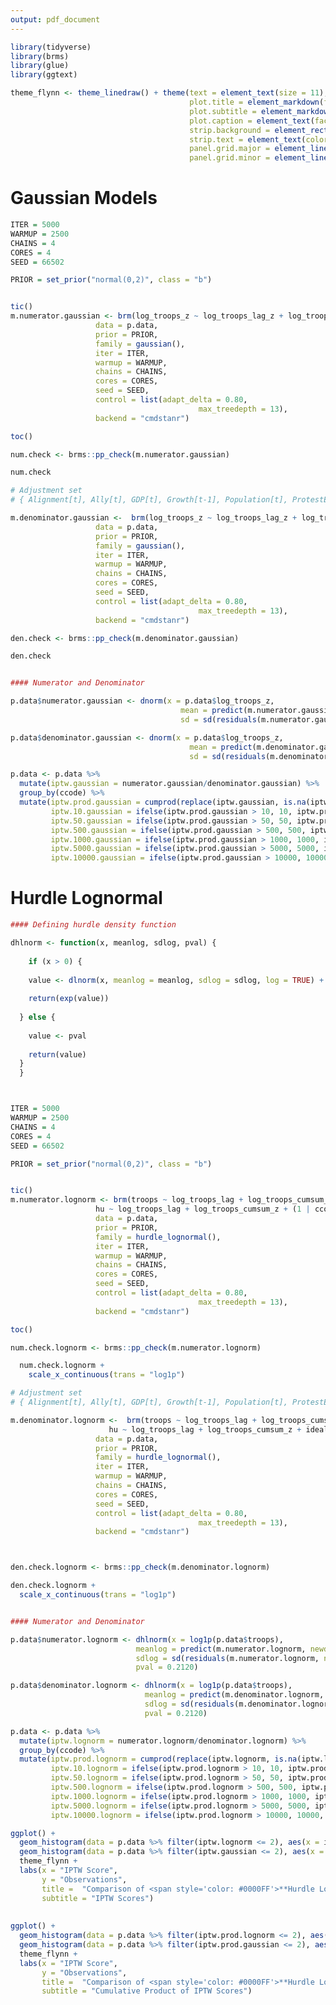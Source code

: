 ```yaml
---
output: pdf_document
---
```



```r
library(tidyverse)
library(brms)
library(glue)
library(ggtext)

theme_flynn <- theme_linedraw() + theme(text = element_text(size = 11),
                                        plot.title = element_markdown(face = "bold", size = 14),
                                        plot.subtitle = element_markdown(face = "italic", size = 12, color = "gray40"),
                                        plot.caption = element_text(face = "italic", size = 8),
                                        strip.background = element_rect(fill = "gray80", color = "black"),
                                        strip.text = element_text(color = "black", face = "bold"),
                                        panel.grid.major = element_line(color = "gray70", size = 0.15),
                                        panel.grid.minor = element_line(color = "gray90", size = 0.1))

```

# Gaussian Models

```r



ITER = 5000
WARMUP = 2500
CHAINS = 4
CORES = 4
SEED = 66502

PRIOR = set_prior("normal(0,2)", class = "b")


tic()
m.numerator.gaussian <- brm(log_troops_z ~ log_troops_lag_z + log_troops_cumsum_z + (1 | ccode),
                   data = p.data,
                   prior = PRIOR,
                   family = gaussian(),
                   iter = ITER,
                   warmup = WARMUP,
                   chains = CHAINS,
                   cores = CORES,
                   seed = SEED,
                   control = list(adapt_delta = 0.80,
                                          max_treedepth = 13),
                   backend = "cmdstanr")

toc()

num.check <- brms::pp_check(m.numerator.gaussian)

num.check 

# Adjustment set
# { Alignment[t], Ally[t], GDP[t], Growth[t-1], Population[t], ProtestEnvironment[t-1], Protest[t-1], Rebellion[t-1], Regime[t], Troops[t-1], USWar[t] }

m.denominator.gaussian <-  brm(log_troops_z ~ log_troops_lag_z + log_troops_cumsum_z + idealdistance_2_z + us_ally + gdp_z + gdp_growth_z + pop_z + log(protest_other+1) + anti_us_protest_lag + lag(conflict_dummy) + v2x_polyarchy_z + us_war + (1 | ccode),
                   data = p.data,
                   prior = PRIOR,
                   family = gaussian(),
                   iter = ITER,
                   warmup = WARMUP,
                   chains = CHAINS,
                   cores = CORES,
                   seed = SEED,
                   control = list(adapt_delta = 0.80,
                                          max_treedepth = 13),
                   backend = "cmdstanr")

den.check <- brms::pp_check(m.denominator.gaussian)

den.check 


#### Numerator and Denominator 

p.data$numerator.gaussian <- dnorm(x = p.data$log_troops_z, 
                                      mean = predict(m.numerator.gaussian, newdata = p.data, allow_new_levels = TRUE)[, 1], 
                                      sd = sd(residuals(m.numerator.gaussian, newdata = p.data, allow_new_levels = TRUE)[, 1], na.rm = TRUE))

p.data$denominator.gaussian <- dnorm(x = p.data$log_troops_z, 
                                        mean = predict(m.denominator.gaussian, newdata = p.data, allow_new_levels = TRUE)[, 1], 
                                        sd = sd(residuals(m.denominator.gaussian, newdata = p.data, allow_new_levels = TRUE)[, 1], na.rm = TRUE))

p.data <- p.data %>% 
  mutate(iptw.gaussian = numerator.gaussian/denominator.gaussian) %>% 
  group_by(ccode) %>% 
  mutate(iptw.prod.gaussian = cumprod(replace(iptw.gaussian, is.na(iptw.gaussian), 1)),
         iptw.10.gaussian = ifelse(iptw.prod.gaussian > 10, 10, iptw.prod.gaussian),
         iptw.50.gaussian = ifelse(iptw.prod.gaussian > 50, 50, iptw.prod.gaussian),
         iptw.500.gaussian = ifelse(iptw.prod.gaussian > 500, 500, iptw.prod.gaussian),
         iptw.1000.gaussian = ifelse(iptw.prod.gaussian > 1000, 1000, iptw.prod.gaussian),
         iptw.5000.gaussian = ifelse(iptw.prod.gaussian > 5000, 5000, iptw.prod.gaussian),
         iptw.10000.gaussian = ifelse(iptw.prod.gaussian > 10000, 10000, iptw.prod.gaussian))


```


# Hurdle Lognormal

```r

#### Defining hurdle density function

dhlnorm <- function(x, meanlog, sdlog, pval) {
  
    if (x > 0) {
    
    value <- dlnorm(x, meanlog = meanlog, sdlog = sdlog, log = TRUE) + log(1-pval)
    
    return(exp(value))
    
  } else {
    
    value <- pval
    
    return(value)
  }
  }



ITER = 5000
WARMUP = 2500
CHAINS = 4
CORES = 4
SEED = 66502

PRIOR = set_prior("normal(0,2)", class = "b")


tic()
m.numerator.lognorm <- brm(troops ~ log_troops_lag + log_troops_cumsum_z + (1 | ccode),
                   hu ~ log_troops_lag + log_troops_cumsum_z + (1 | ccode),
                   data = p.data,
                   prior = PRIOR,
                   family = hurdle_lognormal(),
                   iter = ITER,
                   warmup = WARMUP,
                   chains = CHAINS,
                   cores = CORES,
                   seed = SEED,
                   control = list(adapt_delta = 0.80,
                                          max_treedepth = 13),
                   backend = "cmdstanr")

toc()

num.check.lognorm <- brms::pp_check(m.numerator.lognorm)

  num.check.lognorm +
    scale_x_continuous(trans = "log1p")

# Adjustment set
# { Alignment[t], Ally[t], GDP[t], Growth[t-1], Population[t], ProtestEnvironment[t-1], Protest[t-1], Rebellion[t-1], Regime[t], Troops[t-1], USWar[t] }

m.denominator.lognorm <-  brm(troops ~ log_troops_lag + log_troops_cumsum_z + idealdistance_2_z + us_ally + gdp_z + gdp_growth_z + pop_z + log(protest_other+1) + anti_us_protest_lag + lag(conflict_dummy) + v2x_polyarchy_z + us_war + (1 | ccode),
                      hu ~ log_troops_lag + log_troops_cumsum_z + idealdistance_2_z + us_ally + gdp_z + gdp_growth_z + pop_z + log(protest_other+1) + anti_us_protest_lag + lag(conflict_dummy) + v2x_polyarchy_z + us_war + (1 | ccode),
                   data = p.data,
                   prior = PRIOR,
                   family = hurdle_lognormal(),
                   iter = ITER,
                   warmup = WARMUP,
                   chains = CHAINS,
                   cores = CORES,
                   seed = SEED,
                   control = list(adapt_delta = 0.80,
                                          max_treedepth = 13),
                   backend = "cmdstanr")



den.check.lognorm <- brms::pp_check(m.denominator.lognorm)

den.check.lognorm + 
  scale_x_continuous(trans = "log1p")


#### Numerator and Denominator 

p.data$numerator.lognorm <- dhlnorm(x = log1p(p.data$troops), 
                            meanlog = predict(m.numerator.lognorm, newdata = p.data, allow_new_levels = TRUE)[, 1], 
                            sdlog = sd(residuals(m.numerator.lognorm, newdata = p.data, allow_new_levels = TRUE)[, 1], na.rm = TRUE),
                            pval = 0.2120)

p.data$denominator.lognorm <- dhlnorm(x = log1p(p.data$troops),
                              meanlog = predict(m.denominator.lognorm, newdata = p.data, allow_new_levels = TRUE)[, 1], 
                              sdlog = sd(residuals(m.denominator.lognorm, newdata = p.data, allow_new_levels = TRUE)[, 1], na.rm = TRUE),
                              pval = 0.2120)

p.data <- p.data %>% 
  mutate(iptw.lognorm = numerator.lognorm/denominator.lognorm) %>% 
  group_by(ccode) %>% 
  mutate(iptw.prod.lognorm = cumprod(replace(iptw.lognorm, is.na(iptw.lognorm), 1)),
         iptw.10.lognorm = ifelse(iptw.prod.lognorm > 10, 10, iptw.prod.lognorm),
         iptw.50.lognorm = ifelse(iptw.prod.lognorm > 50, 50, iptw.prod.lognorm),
         iptw.500.lognorm = ifelse(iptw.prod.lognorm > 500, 500, iptw.prod.lognorm),
         iptw.1000.lognorm = ifelse(iptw.prod.lognorm > 1000, 1000, iptw.prod.lognorm),
         iptw.5000.lognorm = ifelse(iptw.prod.lognorm > 5000, 5000, iptw.prod.lognorm),
         iptw.10000.lognorm = ifelse(iptw.prod.lognorm > 10000, 10000, iptw.prod.lognorm))

```



```r

ggplot() +
  geom_histogram(data = p.data %>% filter(iptw.lognorm <= 2), aes(x = iptw.lognorm), bins = 100, color = "black", fill = "blue", alpha = 0.5) +
  geom_histogram(data = p.data %>% filter(iptw.gaussian <= 2), aes(x = iptw.gaussian), bins = 100, color = "black", fill = "red", alpha = 0.5) +
  theme_flynn +
  labs(x = "IPTW Score",
       y = "Observations",
       title =  "Comparison of <span style='color: #0000FF'>**Hurdle Lognormal**</span> and <span style='color: #FF0000'>Gaussian</span> weighting models",
       subtitle = "IPTW Scores")
         
    
ggplot() +
  geom_histogram(data = p.data %>% filter(iptw.prod.lognorm <= 2), aes(x = iptw.prod.lognorm), bins = 100, color = "black", fill = "blue", alpha = 0.5) +
  geom_histogram(data = p.data %>% filter(iptw.prod.gaussian <= 2), aes(x = iptw.prod.gaussian), bins = 100, color = "black", fill = "red", alpha = 0.5) +
  theme_flynn +
  labs(x = "IPTW Score",
       y = "Observations",
       title =  "Comparison of <span style='color: #0000FF'>**Hurdle Lognormal**</span> and <span style='color: #FF0000'>Gaussian</span> weighting models",
       subtitle = "Cumulative Product of IPTW Scores")
         
         
         
         

```